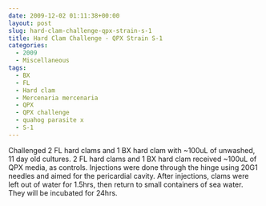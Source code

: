 ```yaml
---
date: 2009-12-02 01:11:38+00:00
layout: post
slug: hard-clam-challenge-qpx-strain-s-1
title: Hard Clam Challenge - QPX Strain S-1
categories:
  - 2009
  - Miscellaneous
tags:
  - BX
  - FL
  - Hard clam
  - Mercenaria mercenaria
  - QPX
  - QPX challenge
  - quahog parasite x
  - S-1
---
```


Challenged 2 FL hard clams and 1 BX hard clam with ~100uL of unwashed, 11 day old cultures. 2 FL hard clams and 1 BX hard clam received ~100uL of QPX media, as controls. Injections were done through the hinge using 20G1 needles and aimed for the pericardial cavity. After injections, clams were left out of water for 1.5hrs, then return to small containers of sea water. They will be incubated for 24hrs.
